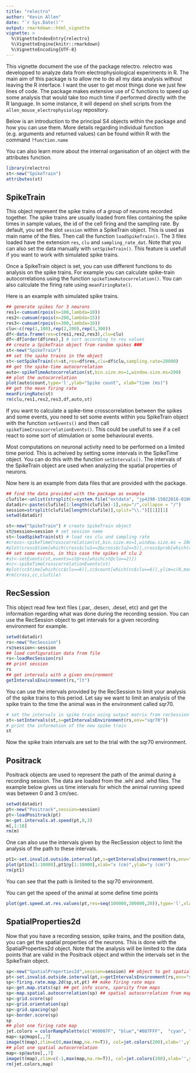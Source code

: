 ```yaml
---
title: "relectro"
author: "Kevin Allen"
date: "`r Sys.Date()`"
output: rmarkdown::html_vignette
vignette: >
  %\VignetteIndexEntry{relectro}
  %\VignetteEngine{knitr::rmarkdown}
  %\VignetteEncoding{UTF-8}
---
```

This vignette document the use of the package relectro. relectro was developped to analyze data from electrophysiological experiments in R. The main aim of this package is to allow me to do all my data analysis without leaving the R interface. I want the user to get most things done we just few lines of code.   The package makes extensive use of C functions to speed up some analysis that would take too much time if performed directly with the R language. In some instance, it will depend on shell scripts from the `allen_mouse_electrophysiology` repository. 

Below is an introduction to the principal S4 objects within the package and how you can use them. More details regarding individual function (e.g. arguments and returned values) can be found within R with the command `?function.name`

You can also learn more about the internal organisation of an object with the attributes function.
```r
library(relectro)
st<-new("SpikeTrain")
attributes(st)
```
## SpikeTrain

This object represent the spike trains of a group of neurons recorded together. The spike trains are usually loaded from files containing the spike times in sample values, the id of the cell firing and the sampling rate. By default, you set the slot `session` within a SpikeTrain object. This is used as main name of the files.  Then call the function `loadSpikeTrain()`. The 3 files loaded have the extension `res`, `clu` and `sampling_rate_dat`. Note that you can also set the data manually with `setSpikeTrain()`. This feature is usefull if you want to work with simulated spike trains. 

Once a SpikeTrain object is set, you can use different functions to do analysis on the spike trains. For example you can calculate spike-train autocorrelations using the function `spikeTimeAutocorrelation()`. You can also calculate the firing rate using `meanFiringRate()`.

Here is an example with simulated spike trains.


```r
## generate spikes for 3 neurons  
res1<-cumsum(rpois(n=100,lambda=10))
res2<-cumsum(rpois(n=200,lambda=15))
res3<-cumsum(rpois(n=300,lambda=10))
clu<-c(rep(1,100),rep(2,200),rep(3,300))
df<-data.frame(res=c(res1,res2,res3),clu=clu)
df<-df[order(df$res),] # sort according to res values
## create a SpikeTrain object from random spikes ###
st<-new("SpikeTrain")
## set the spike trains in the object
st<-setSpikeTrain(st=st,res=df$res,clu=df$clu,sampling.rate=20000)
## get the spike-time autocorrelation
auto<-spikeTimeAutocorrelation(st,bin.size.ms=1,window.size.ms=200)
## plot the autocorrelation
plot(auto$count,type='l',ylab="Spike count", xlab="time (ms)")
## get the mean firing rate
meanFiringRate(st)
rm(clu,res1,res2,res3,df,auto,st)

```


If you want to calculate a spike-time crosscorrelation between the spikes and some events, you need to set some events within you SpikeTrain object with the function `setEvents()` and then call `spikeTimeCrosscorrelationEvents()`. This could be usefull to see if a cell react to some sort of stimulation or some behavioural events.

Most computations on neuronal activity need to be performed on a limited time period. This is acheived by setting some intervals in the SpikeTime object. You can do this with the function `setIntervals()`. The intervals of the SpikeTrain object are used when analyzing the spatial properties of neurons.

Now here is an example from data files that are provided with the package.

```r
## find the data provided with the package as example
clufile<-unlist(strsplit(x=system.file("extdata", "jp4298-15022016-0106.clu", package = "relectro"), split="/"))
datadir<-paste(clufile[1:length(clufile)-1],sep="/",collapse = "/")
session=strsplit(clufile[length(clufile)],split="\\.")[[1]][1]
setwd(datadir)

st<-new("SpikeTrain") # create SpikeTrain object
st@session=session # set session name
st<-loadSpikeTrain(st) # load res clu and sampling rate
#cross<-spikeTimeCrosscorrelation(st,bin.size.ms=1,window.size.ms = 200,probability = T) ## calculate spike-time crosscorrelation
#plot(cross$time[which(cross$clu1==2&cross$clu2==5)],cross$prob[which(cross$clu1==2&cross$clu2==5)],ylim=c(0,max(cross$prob[which(cross$clu1==2&cross$clu2==5)])),type='l',ylab="Spike probability",xlab="Time (ms)",main="cc cells 2 and 5") ## plot one crosscorrelation
## set some events, in this case the spikes of clu 2
#st<-setEvents(st,events=st@res[which(st@clu==2)])
#cc<-spikeTimeCrosscorrelationEvents(st)
#plot(cc$time[which(cc$clu==6)],cc$count[which(cc$clu==6)],ylim=c(0,max(cc$count[which(cc$clu==6)])),ylab="Spike count",xlab="Time (ms)",type='l',main="cc spike cells 2 and 6")
#rm(cross,cc,clufile)

```

## RecSession

This object read few text files (.par, .desen, .desel, etc) and get the information regarding what was done during the recording session. You can use the RecSession object to get intervals for a given recording environment for example.

```r
setwd(datadir)
rs<-new("RecSession")
rs@session<-session
## load configuration data from file
rs<-loadRecSession(rs)
## print session
rs
## get intervals with a given environment
getIntervalsEnvironment(rs,"lt")
```


You can use the intervals provided by the RecSession to limit your analysis of the spike trains to this period. Let say we want to limit an analysis of the spike train to the time the animal was in the environment called sqr70.
```r
# set the intervals in spike train using output matrix from recSession
st<-setIntervals(st,s=getIntervalsEnvironment(rs,env="sqr70"))
# print the information of the new spike train
st
```
Now the spike train intervals are set to the trial with the sqr70 environment.


## Positrack

Positrack objects are used to represent the path of the animal during a recording session. The data are loaded from the .whl and .whd files. The example below gives us time intervals for which the animal running speed was between 0 and 3 cm/sec. 

```r
setwd(datadir)
pt<-new("Positrack",session=session)
pt<-loadPositrack(pt)
m<-get.intervals.at.speed(pt,0,3)
m[,1:10]
rm(m)
```

One can also use the intervals given by the RecSession object to limit the analysis of the path to these intervals.
```r
pt1<-set.invalid.outside.interval(pt,s=getIntervalsEnvironment(rs,env="sqr70"))
plot(pt1@x[1:10000],pt1@y[1:10000],xlab="x (cm)",ylab="y (cm)")
rm(pt1)
```

You can see that the path is limited to the sqr70 environment.

You can get the speed of the animal at some define time points
```r
plot(get.speed.at.res.values(pt,res=seq(100000,300000,20)),type='l',xlab="res index",ylab="Running speed (cm/sec)")
```

## SpatialProperties2d

Now that you have a recording session, spike trains, and the position data, you can get the spatial properties of the neurons. This is done with the SpatialProperties2d object. Note that the analysis will be limited to the data points that are valid in the Positrack object and within the intervals set in the SpikeTrain object.


```r

sp<-new("SpatialProperties2d",session=session) ## object to get spatial properties
pt<-set.invalid.outside.interval(pt,s=getIntervalsEnvironment(rs,env="sqr70")) ## select position data for one environment
sp<-firing.rate.map.2d(sp,st,pt) ## make firing rate maps
sp<-get.map.stats(sp) ## get info score, sparsity from maps
sp<-map.spatial.autocorrelation(sp) ## spatial autocorrelation from maps
sp<-grid.score(sp)
sp<-grid.orientation(sp)
sp<-grid.spacing(sp)
sp<-border.score(sp)
sp
## plot one firing rate map
jet.colors = colorRampPalette(c("#00007F", "blue","#007FFF",  "cyan", "#7FFF7F", "yellow", "#FF7F00","red"))
map<-sp@maps[,,7]
image(t(map),zlim=c(0,max(map,na.rm=T)), col=jet.colors(200),xlab='',ylab='',axes=FALSE)
## plot one spatial autocorrelation
map<-sp@autos[,,7]
image(t(map),zlim=c(-1,max(map,na.rm=T)), col=jet.colors(200),xlab='',ylab='',axes=FALSE)
rm(jet.colors,map)
```

